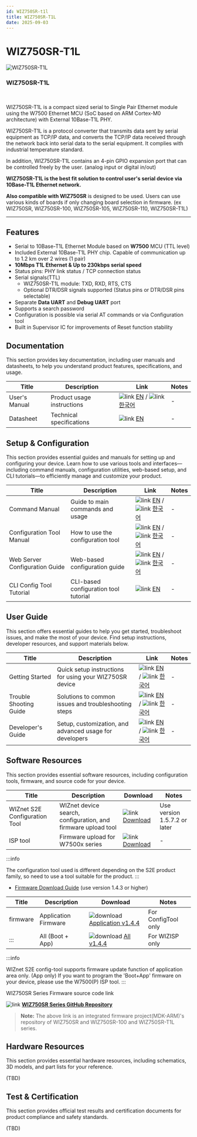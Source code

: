 ```yaml
---
id: WIZ750SR-t1l
title: WIZ750SR-T1L
date: 2025-09-03
---
```



# WIZ750SR-T1L

<div className="main-card">
  <img src="/img/products/wiz750sr-t1l/wiz750sr-t1l_3d.png" alt="WIZ750SR-T1L" />
  <div>
    <h3>WIZ750SR-T1L</h3>
    <br />
    <p>
      WIZ750SR-T1L is a compact sized serial to Single Pair Ethernet module using the W7500 Ethernet MCU (SoC based on ARM Cortex-M0 architecture) with External 10Base-T1L PHY.
    </p>
  </div>
</div>

WIZ750SR-T1L is a protocol converter that transmits data sent by serial equipment as TCP/IP data, and converts the TCP/IP data received through the network back into serial data to the serial equipment. It complies with industrial temperature standard.

In addition, WIZ750SR-T1L contains an 4-pin GPIO expansion port that can be controlled freely by the user. (analog input or digital in/out)

**WIZ750SR-T1L is the best fit solution to control user's serial device via 10Base-T1L Ethernet network.**

**Also compatible with WIZ750SR** is designed to be used. Users can use various kinds of boards if only changing board selection in
firmware. (ex WIZ750SR, WIZ750SR-100, WIZ750SR-105, WIZ750SR-110, WIZ750SR-T1L)

-----

## Features

- Serial to 10Base-T1L Ethernet Module based on **W7500** MCU (TTL level)
- Included External 10Base-T1L PHY chip. Capable of communication up to 1.2 km over 2 wires (1 pair)
- **10Mbps T1L Ethernet & Up to 230kbps serial speed**
- Status pins: PHY link status / TCP connection status
- Serial signals(TTL)
    - WIZ750SR-T1L module: TXD, RXD, RTS, CTS
    - Optional DTR/DSR signals supported (Status pins or DTR/DSR pins
      selectable)
- Separate **Data UART** and **Debug UART** port
- Supports a search password 
- Configuration is possible via serial AT commands or via
  Configuration tool 
- Built in Supervisor IC for improvements of Reset function stability


## Documentation

This section provides key documentation, including user manuals and datasheets, to help you understand product features, specifications, and usage.

| Title | Description | Link | Notes |
|-------|-------------|------|-------|
| User's Manual  | Product usage instructions | ![link](\img\link.png) [EN](./Users-Manual-EN.mdx) / ![link](\img\link.png) [한국어](./Users-Manual-KO.mdx) | - |
| Datasheet | Technical specifications | ![link](\img\link.png) [EN](./Datasheet.md) | - |



## Setup & Configuration

This section provides essential guides and manuals for setting up and configuring your device.
Learn how to use various tools and interfaces—including command manuals, configuration utilities, web-based setup, and CLI tutorials—to efficiently manage and customize your product.

| Title | Description | Link | Notes |
|-------|-------------|------|-------|
| Command Manual | Guide to main commands and usage | ![link](\img\link.png) [EN](./Command-Manual-EN.mdx) / ![link](\img\link.png) [한국어](./Command-Manual-KO.mdx) | - |
| Configuration Tool Manual | How to use the configuration tool | ![link](\img\link.png) [EN](./Configuration-Tool-Manual-New-EN.mdx) / ![link](\img\link.png) [한국어](./Configuration-Tool-Manual-New-KO.mdx) | - |
| Web Server Configuration Guide | Web-based configuration guide | ![link](\img\link.png) [EN](./WIZ750SR_Web_Config_Guide_EN.mdx) / ![link](\img\link.png) [한국어](./WIZ750SR_Web_Config_Guide_KO.mdx) | - |
| CLI Config Tool Tutorial | CLI-based configuration tool tutorial | ![link](\img\link.png) [EN](./CLI-Config-Tool-Tutorial/CLI-Config-Tool-Tutorial.mdx) | - |


## User Guide

This section offers essential guides to help you get started, troubleshoot issues, and make the most of your device. Find setup instructions, developer resources, and support materials below.

| Title | Description | Link | Notes |
|-------|-------------|------|-------|
| Getting Started | Quick setup instructions for using your WIZ750SR device | ![link](\img\link.png) [EN](./Getting-Started-EN.md) / ![link](\img\link.png) [한국어](./Getting-Started-KO.md) | - |
| Trouble Shooting Guide | Solutions to common issues and troubleshooting steps | ![link](\img\link.png) [EN](./Trouble-Shooting-EN.mdx) / ![link](\img\link.png) [한국어](./Trouble-Shooting-KO.mdx) | - |
| Developer's Guide | Setup, customization, and advanced usage for developers | ![link](\img\link.png) [EN](./Developers-Guide-EN.mdx) / ![link](\img\link.png) [한국어](./Developers-Guide-KO.mdx) | - |


## Software Resources

This section provides essential software resources, including configuration tools, firmware, and source code for your device.

<Tabs groupId="Firmware">
  <TabItem value="tool" label="Tools" default>
      
  | Title | Description | Download | Notes |
  |-------|-------------|----------|-------|
  | WIZnet S2E Configuration Tool | WIZnet device search, configuration, and firmware upload tool | ![link](\img\link.png) [Download](https://github.com/Wiznet/WIZnet-S2E-Tool-GUI/releases) | Use version 1.5.7.2 or later |
  | ISP tool | Firmware upload for W7500x series | ![link](\img\link.png) [Download](./Download.mdx#w7500p-isp-tool) | - |

  :::info

  The configuration tool used is different depending on the S2E product family, so need to use a tool suitable for the product.
  :::
  </TabItem>
  <TabItem value="firmware" label="Firmware">

  - [Firmware Download Guide](./Download.mdx) (use version 1.4.3 or higher)

  | Title | Description                        | Download      | Notes |
  |-------|------------------------------------|---------------|-------|
  | firmware | Application Firmware  | ![download](/img/products/w5500/w5500_evb/icons/download.png) [Application v1.4.4](https://github.com/Wiznet/WIZ750SR/releases/download/v1.4.4/WIZ750SR-T1Lv144.bin) |  For ConfigTool only |
  | ::: | All (Boot + App)           | ![download](/img/products/w5500/w5500_evb/icons/download.png) [All v1.4.4](https://github.com/Wiznet/WIZ750SR/releases/download/v1.4.4/WIZ750SR-T1Lv144_incl_boot.bin) | For WIZISP only |

  :::info

  WIZnet S2E config-tool supports firmware update function of application area only. (App only) If you want to program the 'Boot+App' firmware on your device, please use the W7500(P) ISP tool.
  :::
  
  </TabItem>

  <TabItem value="source_code" label="Source code">
  WIZ750SR Series Firmware source code link

  ![link](\img\link.png) [**WIZ750SR Series GitHub Repository**](https://github.com/Wiznet/WIZ750SR)
  
  > **Note:** The above link is an integrated firmware project(MDK-ARM)'s
    repository of WIZ750SR and WIZ750SR-100 and WIZ750SR-T1L series.
  </TabItem>
</Tabs>
 

## Hardware Resources

This section provides essential hardware resources, including schematics, 3D models, and part lists for your reference.

(TBD)


## Test & Certification

This section provides official test results and certification documents for product compliance and safety standards.

(TBD)
